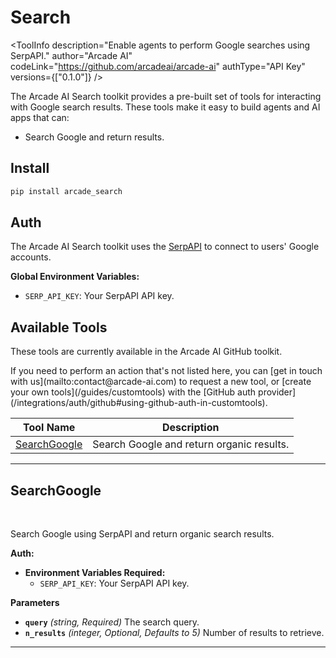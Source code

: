 # Search


<ToolInfo
    description="Enable agents to perform Google searches using SerpAPI."
    author="Arcade AI"
    codeLink="https://github.com/arcadeai/arcade-ai"
    authType="API Key"
    versions={["0.1.0"]}
/>

<Badges repo="arcadeai/arcade_search" />

The Arcade AI Search toolkit provides a pre-built set of tools for interacting with
Google search results. These tools make it easy to build agents and AI apps that can:

- Search Google and return results.

## Install

```bash
pip install arcade_search
```

## Auth

The Arcade AI Search toolkit uses the
[SerpAPI](https://serpapi.com/) to connect to users' Google accounts.

**Global Environment Variables:**

- `SERP_API_KEY`: Your SerpAPI API key.


## Available Tools

These tools are currently available in the Arcade AI GitHub toolkit.

<Tip>
  If you need to perform an action that's not listed here, you can [get in touch
  with us](mailto:contact@arcade-ai.com) to request a new tool, or [create your
  own tools](/guides/customtools) with the [GitHub auth
  provider](/integrations/auth/github#using-github-auth-in-customtools).
</Tip>

| Tool Name       | Description                                          |
|-----------------|------------------------------------------------------|
| [SearchGoogle](#searchgoogle) | Search Google and return organic results. |

---

## SearchGoogle
<br />
<TabbedCodeBlock tabs={[
  {
    label: 'Example: Calling LLM that executes the tool',
    content: {
      Python: ['/examples/integrations/toolkits/search/search_google_example_1.py'],
      JavaScript: ['Coming Soon'],
    },
  },
  {
    label: 'Example: Calling the Tool Directly',
    content: {
      Python: ['/examples/integrations/toolkits/search/search_google_example_2.py'],
      JavaScript: ['Coming Soon'],
    },
  },
]} />

Search Google using SerpAPI and return organic search results.

**Auth:**

- **Environment Variables Required:**
  - `SERP_API_KEY`: Your SerpAPI API key.

**Parameters**

- **`query`** _(string, Required)_ The search query.
- **`n_results`** _(integer, Optional, Defaults to 5)_ Number of results to retrieve.

---
